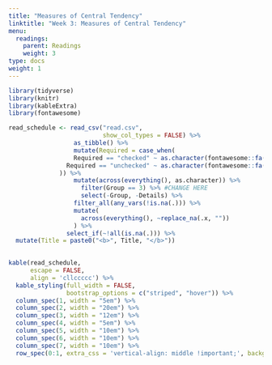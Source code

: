 ```yaml
---
title: "Measures of Central Tendency"
linktitle: "Week 3: Measures of Central Tendency"
menu:
  readings:
    parent: Readings
    weight: 3
type: docs
weight: 1
---
```


```r
library(tidyverse)
library(knitr)
library(kableExtra)
library(fontawesome)
```

<style>
table > tbody > tr:hover > td, table > tbody > tr:hover > th {
  background-color: #ffffff;
}
</style>

```r

read_schedule <- read_csv("read.csv",
                          show_col_types = FALSE) %>% 
                  as_tibble() %>%
                  mutate(Required = case_when(
                  Required == "checked" ~ as.character(fontawesome::fa("circle-check", fill = "#428bca", height = "15px")),
                Required == "unchecked" ~ as.character(fontawesome::fa("circle-xmark", fill = "#d9534f", height = "15px"))
              )) %>%
                  mutate(across(everything(), as.character)) %>%
                    filter(Group == 3) %>% #CHANGE HERE
                    select(-Group, -Details) %>%
                  filter_all(any_vars(!is.na(.))) %>% 
                  mutate(
                    across(everything(), ~replace_na(.x, ""))
                  ) %>%
                select_if(~!all(is.na(.))) %>%
  mutate(Title = paste0("<b>", Title, "</b>"))
  
```

```r
kable(read_schedule, 
      escape = FALSE,
      align = 'cllccccc') %>%
  kable_styling(full_width = FALSE,
                bootstrap_options = c("striped", "hover")) %>%
  column_spec(1, width = "5em") %>%
  column_spec(2, width = "20em") %>%
  column_spec(3, width = "12em") %>%
  column_spec(4, width = "5em") %>%
  column_spec(5, width = "10em") %>%
  column_spec(6, width = "10em") %>%
  column_spec(7, width = "10em") %>%
  row_spec(0:1, extra_css = 'vertical-align: middle !important;', background = "#ffffff")
```
